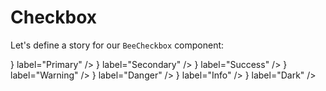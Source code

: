 
<Meta title="Checkbox" component={BeeCheckbox} />

# Checkbox

Let's define a story for our `BeeCheckbox` component:

<Preview>
  <Story name="Checkbox">
    <React.Fragment>
      <FormControlLabel
        control={<BeeCheckbox color="primary" checked={true} />}
        label="Primary"
      />
      <FormControlLabel
        control={<BeeCheckbox color="secondary" />}
        label="Secondary"
      />
      <FormControlLabel
        control={<BeeCheckbox color="success" />}
        label="Success"
      />
      <FormControlLabel
        control={<BeeCheckbox color="warning" />}
        label="Warning"
      />
      <FormControlLabel
        control={<BeeCheckbox color="danger" />}
        label="Danger"
      />
      <FormControlLabel
        control={<BeeCheckbox color="info" />}
        label="Info"
      />
      <FormControlLabel
        control={<BeeCheckbox color="dark" />}
        label="Dark"
      />
    </React.Fragment>
  </Story>
</Preview>